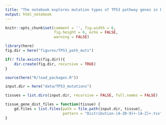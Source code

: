 ```yaml
---
title: "The notebook explores mutation types of TP53 pathway genes in PAAD, PRAD, CLL"
output: html_notebook
---
```



```r
knitr::opts_chunk$set(comment = '', fig.width = 6, 
                      fig.height = 6, echo = FALSE, 
                      warning = FALSE)
```


```r
library(here)
fig.dir = here("figures/TP53_path_muts")

if(! file.exists(fig.dir)){
    dir.create(fig.dir, recursive = TRUE)
}

source(here("R/load_packages.R"))
```

```r
input.dir = here("data/TP53_mutations")

tissues = list.dirs(input.dir, recursive = FALSE, full.names = FALSE)
```

```r
tissue_gene_dist_files = function(tissue) {
    gd.files = list.files(path = file.path(input.dir, tissue), 
                          pattern = "Distribution-[A-Z0-9]+-[A-Z]+.tsv")
}
```

